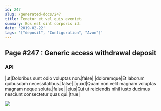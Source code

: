 ```yaml
---
id: 247
slug: /generated-docs/247
title: Tenetur et vel quis eveniet.
summary: Eos est sint corporis id.
date: '2019-02-22'
tags: '["deposit", "Configuration", "Avon"]'
---
```


## Page #247 : Generic access withdrawal deposit
### API

|ut|Doloribus sunt odio voluptas non.|false|
|doloremque|Et laborum quibusdam necessitatibus.|false|
|quod|Quam non velit magnam voluptas magnam neque soluta.|false|
|eius|Qui ut reiciendis nihil iusto ducimus nesciunt consectetur quas qui.|true|


![](/assets/cats-5.jpg)


